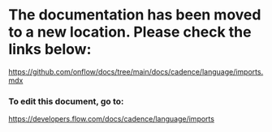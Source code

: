 # The documentation has been moved to a new location. Please check the links below:

https://github.com/onflow/docs/tree/main/docs/cadence/language/imports.mdx

### To edit this document, go to:

https://developers.flow.com/docs/cadence/language/imports

